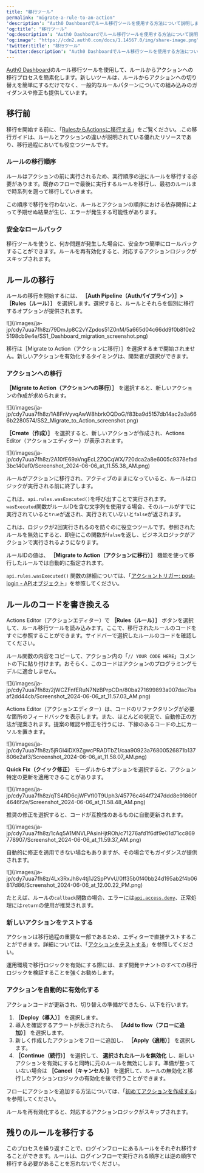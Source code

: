 ```yaml
---
title: "移行ツール"
permalink: "migrate-a-rule-to-an-action"
'description': "Auth0 Dashboardでルール移行ツールを使用する方法について説明します。"
'og:title': "移行ツール"
'og:description': "Auth0 Dashboardでルール移行ツールを使用する方法について説明します。"
'og:image': "https://cdn2.auth0.com/docs/1.14567.0/img/share-image.png"
'twitter:title': "移行ツール"
'twitter:description': "Auth0 Dashboardでルール移行ツールを使用する方法について説明します。"
---
```


[Auth0 Dashboard](https://manage.auth0.com/)のルール移行ツールを使用して、ルールからアクションへの移行プロセスを簡素化します。新しいツールは、ルールからアクションへの切り替えを簡単にするだけでなく、一般的なルールパターンについての組み込みのガイダンスや修正も提供しています。

## 移行前

移行を開始する前に、「[RulesからActionsに移行する](/ja-jp/customize/actions/migrate/migrate-from-rules-to-actions)」をご覧ください。.この移行ガイドは、ルールとアクションの違いが説明されている優れたリソースであり、移行過程においても役立つツールです。

### ルールの移行順序

ルールはアクションの前に実行されるため、実行順序の逆にルールを移行する必要があります。既存のフローで最後に実行するルールを移行し、最初のルールまで時系列を遡って移行していきます。

この順序で移行を行わないと、ルールとアクションの順序における依存関係によって予期せぬ結果が生じ、エラーが発生する可能性があります。

### 安全なロールバック

移行ツールを使うと、何か問題が発生した場合に、安全かつ簡単にロールバックすることができます。ルールを再有効化すると、対応するアクションロジックがスキップされます。

## ルールの移行

ルールの移行を開始するには、 **［Auth Pipeline（Authパイプライン）］>［Rules（ルール）］** を選択します。選択すると、ルールとそれらを個別に移行するオプションが提供されます。

<Frame>![](/images/ja-jp/cdy7uua7fh8z/79DmJp8C2vYZpdos51Z0nM/5a665d04c66dd9f0b8f0e25198cb9e4e/SS1_Dashboard_migration_screenshot.png)</Frame>

<Callout icon="file-lines" color="#0EA5E9" iconType="regular">

移行は［Migrate to Action（アクションに移行）］を選択するまで開始されません。新しいアクションを有効化するタイミングは、開発者が選択ができます。

</Callout>

### アクションへの移行

**［Migrate to Action（アクションへの移行）］** を選択すると、新しいアクションの作成が求められます。

<Frame>![](/images/ja-jp/cdy7uua7fh8z/1A8FnVyvqAwW8hbrkOQDoG/f83ba9d5157db14ac2a3a666b2280574/SS2_Migrate_to_Action_screenshot.png)</Frame>

**［Create（作成）］** を選択すると、新しいアクションが作成され、Actions Editor（アクションエディター）が表示されます。

<Frame>![](/images/ja-jp/cdy7uua7fh8z/2A10fE69aVngEcL2ZQCqWX/720dca2a8e6005c9378efad3bc140af0/Screenshot_2024-06-06_at_11.55.38_AM.png)</Frame>

ルールがアクションに移行され、アクティブのままになっていると、ルールはロジックが実行される前に終了します。

これは、`api.rules.wasExecuted()`を呼び出すことで実行されます。`wasExecuted`関数がルールIDを含む文字列を使用する場合、そのルールがすでに実行されていると`true`が返され、実行されていないと`false`が返されます。

これは、ロジックが2回実行されるのを防ぐのに役立つツールです。参照されたルールを無効にすると、即座にこの関数が`false`を返し、ビジネスロジックがアクションで実行されるようになります。

<Callout icon="file-lines" color="#0EA5E9" iconType="regular">

ルールIDの値は、 **［Migrate to Action（アクションに移行）］** 機能を使って移行したルールでは自動的に指定されます。

</Callout>

`api.rules.wasExecuted()` 関数の詳細については、「[アクショントリガー: post-login - APIオブジェクト](/ja-jp/customize/actions/explore-triggers/signup-and-login-triggers/login-trigger/post-login-api-object)」を参照してください。

## ルールのコードを書き換える

Actions Editor（アクションエディター）で **［Rules（ルール）］** ボタンを選択して、ルール移行ツールを読み込みます。ここで、移行されたルールのコードをすぐに参照することができます。サイドバーで選択したルールのコードを確認してください。

ルール関数の内容をコピーして、アクション内の「`// YOUR CODE HERE`」コメントの下に貼り付けます。おそらく、このコードはアクションのプログラミングモデルに適合しません。

<Frame>![](/images/ja-jp/cdy7uua7fh8z/2jWCZFnfERuN7NzBPrpCDn/80ba271699893a007dac7baaf2dd44cb/Screenshot_2024-06-06_at_11.57.03_AM.png)</Frame>

Actions Editor（アクションエディター）は、コードのリファクタリングが必要な箇所のフィードバックを表示します。また、ほとんどの状況で、自動修正の方法が提案されます。提案の確認や修正を行うには、下線のあるコードの上にカーソルを置きます。

<Frame>![](/images/ja-jp/cdy7uua7fh8z/5jRGI4iDX9ZgwcPRADTbZ1/caa90923a76800526871b137806e2af3/Screenshot_2024-06-06_at_11.58.07_AM.png)</Frame>

**Quick Fix（クイック修正）** モーダルからオプションを選択すると、アクション特定の更新を適用できることがあります。

<Frame>![](/images/ja-jp/cdy7uua7fh8z/qTS4RD6cjWFVfI0T9Uph3/45776c464f7247ddd8e91860f4646f2e/Screenshot_2024-06-06_at_11.58.48_AM.png)</Frame>

推奨の修正を選択すると、コードが互換性のあるものに自動更新されます。

<Frame>![](/images/ja-jp/cdy7uua7fh8z/1cAq5A1MNVLPAsinHjtROh/c71276afd1f6df9e01d71cc869778907/Screenshot_2024-06-06_at_11.59.37_AM.png)</Frame>

自動的に修正を適用できない場合もありますが、その場合でもガイダンスが提供されます。

<Frame>![](/images/ja-jp/cdy7uua7fh8z/4Lx3RxJh8v4tj1J2SpPVvU/0ff35b0f40bb24d195ab2f4b06817d86/Screenshot_2024-06-06_at_12.00.22_PM.png)</Frame>

たとえば、ルールの`callback`関数の場合、エラーには[`api.access.deny`](https://auth0.com/docs/customize/actions/flows-and-triggers/pre-user-registration-flow/api-object)、正常処理には`return`の使用が推奨されます。

### 新しいアクションをテストする

アクションは移行過程の重要な一部であるため、エディターで直接テストすることができます。詳細については、「[アクションをテストする](/ja-jp/customize/actions/test-actions)」を参照してください。

<Warning>

運用環境で移行ロジックを有効にする際には、まず開発テナントのすべての移行ロジックを検証することを強くお勧めします。

</Warning>

### アクションを自動的に有効化する

アクションコードが更新され、切り替えの準備ができたら、以下を行います。

1. **［Deploy（導入）］** を選択します。
2. 導入を確認するアラートが表示されたら、 **［Add to flow（フローに追加）］** を選択します。
3. 新しく作成したアクションをフローに追加し、 **［Apply（適用）］** を選択します。
4. **［Continue（続行）］** を選択して、 **選択されたルールを無効化** し、新しいアクションを有効にすると同時に元のルールを無効にします。準備が整っていない場合は **［Cancel（キャンセル）］** を選択して、ルールの無効化と移行したアクションロジックの有効化を後で行うことができます。

フローにアクションを追加する方法については、「[初めてアクションを作成する](/ja-jp/customize/actions/write-your-first-action)」を参照してください。

<Callout icon="file-lines" color="#0EA5E9" iconType="regular">

ルールを再有効化すると、対応するアクションロジックがスキップされます。

</Callout>

## 残りのルールを移行する

このプロセスを繰り返すことで、ログインフローにあるルールをそれぞれ移行することができます。ルールは、ログインフローで実行される順序とは逆の順序で移行する必要があることを忘れないでください。